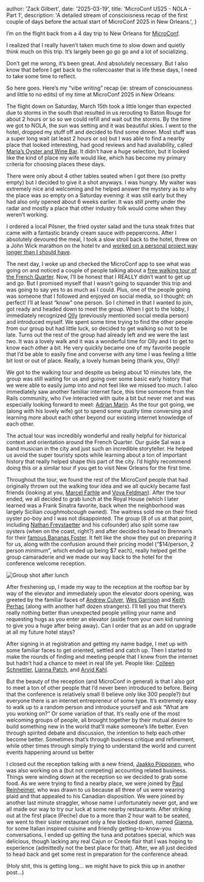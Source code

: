 
  author: 'Zack Gilbert',
  date: '2025-03-19',
  title: 'MicroConf US25 - NOLA - Part 1',
  description:
    'A detailed stream of conscioisness recap of the first couple of days before the actual start of MicroConf 2025 in New Orleans.',
}


I’m on the flight back from a 4 day trip to New Orleans for [MicroConf](https://microconf.com).

I realized that I really haven’t taken much time to slow down and quietly think much on this trip. It’s largely been go go go and a lot of socializing.

Don’t get me wrong, it’s been great. And absolutely necessary. But I also know that before I get back to the rollercoaster that is life these days, I need to take some time to reflect.

So here goes. Here’s my “vibe writing” recap (ie: stream of consciousness and little to no edits) of my time at MicroConf 2025 in New Orleans:

The flight down on Saturday, March 15th took a little longer than expected due to storms in the south that resulted in us rerouting to Baton Rouge for about 2 hours or so so we could refill and wait out the storms. By the time we got to NOLA, the sun was setting and it was beautiful skies. I went to the hotel, dropped my stuff off and decided to find some dinner. Most stuff was a super long wait (at least 2 hours or so) but I was able to find a nearby place that looked interesting, had good reviews and had availability, called [Maria’s Oyster and Wine Bar](https://www.mariasoysterbar.com/menus). It didn’t have a huge selection, but it looked like the kind of place my wife would like, which has become my primary criteria for choosing places these days.

There were only about 4 other tables seated when I got there (so pretty empty) but I decided to give it a shot anyways. I was hungry. My waiter was extremely nice and welcoming and he helped answer the mystery as to why the place was so empty on a Saturday evening: it was still early but they had also only opened about 6 weeks earlier. It was still pretty under the radar and mostly a place that other industry folk would come when they weren’t working.

I ordered a local Pilsner, the fried oyster salad and the tuna steak frites that came with a fantastic brandy cream sauce with peppercorns. After I absolutely devoured the meal, I took a slow stroll back to the hotel, threw on a John Wick marathon on the hotel tv and [worked on a personal project way longer than I should have](https://bsky.app/profile/zackgilbert.com/post/3lkhupwxrmc2k).

The next day, I woke up and checked the MicroConf app to see what was going on and noticed a couple of people talking about a [free walking tour of the French Quarter](https://www.nolatourguy.com/free-french-quarter-and-cemetery-tour/). Now, I’ll be honest that I REALLY didn’t want to get up and go. But I promised myself that I wasn’t going to squander this trip and was going to say yes to as much as I could. Plus, one of the people going was someone that I followed and enjoyed on social media, so I thought: oh perfect! I’ll at least “know” one person. So I chimed in that I wanted to join, got ready and headed down to meet the group. When I got to the lobby, I immediately recognized [Olly](https://x.com/helloitsolly) (previously mentioned social media person) and introduced myself. We spent some time trying to find the other people from our group but had little luck, so decided to get walking so not to be late. Turns out the rest of the group had already left and we were the last two. It was a lovely walk and it was a wonderful time for Olly and I to get to know each other a bit. He very quickly became one of my favorite people that I’d be able to easily fine and converse with any time I was feeling a little bit lost or out of place. Really, a lovely human being (thank you, Olly)!

We got to the walking tour and despite us being about 10 minutes late, the group was still waiting for us and going over some basic early history that we were able to easily jump into and not feel like we missed too much. I also immediately saw another familiar internet face, this time someone from the Rails community, who I’ve interacted with quite a bit but never met and was especially looking forward to meet: [Adrian Marin](https://bsky.app/profile/adrianthedev.com). As the tour got going, we (along with his lovely wife) got to spend some quality time conversing and learning more about each other beyond our existing internet knowledge of each other.

The actual tour was incredibly wonderful and really helpful for historical context and orientation around the French Quarter. Our guide Sal was a band musician in the city and just such an incredible storyteller. He helped us avoid the super touristy spots while learning about a ton of important history that really helped shape this part of the city. I’d highly recommend doing this or a similar tour if you get to visit New Orleans for the first time.

Throughout the tour, we found the rest of the MicroConf people that had originally thrown out the walking tour idea and we all quickly became fast friends (looking at you, [Marcel Farhle](https://bsky.app/profile/marcelfahle.net) and [Vova Feldman](https://bsky.app/profile/vovafeldman.com)). After the tour ended, we all decided to grab lunch at the Royal House (which I later learned was a Frank Sinatra favorite, back when the neighborhood was largely Sicilian *cough*mob*cough* owned). The waitress sold me on their fried oyster po-boy and I was not disappointed. The group (8 of us at that point, including [Nathan Freystaetter](https://www.linkedin.com/in/nathanfreystaetter/) and his cofounder) also split some raw oysters (when on the coast, right?) and after decided to head to Brennan’s for their [famous Bananas Foster](https://www.brennansneworleans.com/recipes/bananas-foster/). It felt like the show they put on preparing it for us, along with the confusion around their pricing model (“$14/person, 2 person minimum”, which ended up being $7 each), really helped gel the group camaraderie and we made our way back to the hotel for the conference welcome reception.

![Group shot after lunch](https://pbs.twimg.com/media/GmMbtWzXIAA75LB?format=jpg&name=large)

After freshening up, I made my way to the reception at the rooftop bar by way of the elevator and immediately upon the elevator doors opening, was greeted by the familiar faces of [Andrew Culver](https://x.com/andrewculver), [Wes Garrison](https://www.linkedin.com/in/wesgarrison) and [Keith Perhac](https://x.com/harisenbon79) (along with another half dozen strangers). I’ll tell you that there’s really nothing better than unexpected people yelling your name and requesting hugs as you enter an elevator (aside from your own kid running to give you a huge after being away). Can I order that as an add on upgrade at all my future hotel stays?

After signing in at registration and getting my name badge, I met up with some familiar faces to get oriented, settled and catch up. Then I started to make the rounds of finding and meeting people that I knew from the internet but hadn’t had a chance to meet in real life yet. People like: [Colleen Schnettler](https://bsky.app/profile/leenyburger.bsky.social), [Lianna Patch](https://bsky.app/profile/punchlinecopy.com), and [Arvid Kahl](https://bsky.app/profile/arvidkahl.bsky.social).

But the beauty of the reception (and MicroConf in general) is that I also got to meet a ton of other people that I’d never been introduced to before. Being that the conference is relatively small (I believe only like 300 people?) but everyone there is an internet entrepreneur of some type. It’s extremely easy to walk up to a random person and introduce yourself and ask “What are you working on?” Or some variation of that. It’s really one of the most welcoming groups of people, all brought together by their mutual desire to build something new in the world that’ll make someone’s life better. Even through spirited debate and discussion, the intention to help each other become better. Sometimes that’s through business critique and refinement, while other times through simply trying to understand the world and current events happening around us better

I closed out the reception talking with a new friend, [Jaakko Piipponen](https://www.linkedin.com/in/jaakkopiipponen), who was also working on a (but not competing) accounting related business. Things were winding down at the reception so we decided to grab some food. As we were trying to find a nearby place, we were joined by [Paul Reinheimer](https://www.linkedin.com/in/preinheimer), who was drawn to us because all three of us were wearing plaid and that appealed to his Canadian disposition. We were joined by another last minute straggler, whose name I unfortunately never got, and we all made our way to try our luck at some nearby restaurants. After striking out at the first place (Peche) due to a more than 2 hour wait to be seated, we went to their sister restaurant only a few blocked down, named [Gianna](https://maps.app.goo.gl/SbJM7RMTkmXHDB2F6), for some Italian inspired cuisine and friendly getting-to-know-you conversations. I ended up getting the tuna and potatoes special, which was delicious, though lacking any real Cajun or Creole flair that I was hoping to experience (admittedly not the best place for that). After, we all just decided to head back and get some rest in preparation for the conference ahead. 

(Holy shit, this is getting long… we might have to pick this up in another post…)